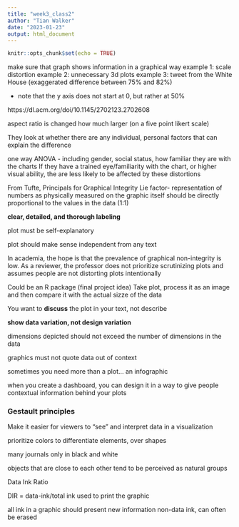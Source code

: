 ```yaml
---
title: "week3_class2"
author: "Tian Walker"
date: "2023-01-23"
output: html_document
---
```


```r
knitr::opts_chunk$set(echo = TRUE)
```

make sure that graph shows information in a graphical way
example 1: scale distortion
example 2: unnecessary 3d plots
example 3: tweet from the White House (exaggerated difference between 75% and 82%)

* note that the y axis does not start at 0, but rather at 50%

https://dl.acm.org/doi/10.1145/2702123.2702608

aspect ratio is changed 
how much larger (on a five point likert scale)

They look at whether there are any individual, personal factors that can explain the difference

one way ANOVA - including gender, social status, how familiar they are with the charts
If they have a trained eye/familiarity with the chart, or higher visual ability, the are less likely to be affected by these distortions

From Tufte, Principals for Graphical Integrity
Lie factor- representation of numbers as physically measured on the graphic itself should be directly proportional to the values in the data (1:1)

**clear, detailed, and thorough labeling**

plot must be self-explanatory

plot should make sense independent from any text

In academia, the hope is that the prevalence of graphical non-integrity is low.
As a reviewer, the professor does not prioritize scrutinizing plots and assumes people are not distorting plots intentionally

Could be an R package (final project idea)
Take plot, process it as an image and then compare it with the actual sizze of the data

You want to **discuss** the plot in your text, not describe

**show data variation, not design variation**

dimensions depicted should not exceed the number of dimensions in the data

graphics must not quote data out of context


sometimes you need more than a plot... an infographic

when you create a dashboard, you can design it in a way to give people contextual information behind your plots


### **Gestault principles**

Make it easier for viewers to "see" and interpret data in a visualization

prioritize colors to differentiate elements, over shapes

many journals only in black and white


objects that are close to each other tend to be perceived as natural groups


Data Ink Ratio

DIR = data-ink/total ink used to print the graphic

all ink in a graphic should present new information
non-data ink, can often be erased








